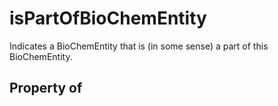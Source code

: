 # isPartOfBioChemEntity

Indicates a BioChemEntity that is (in some sense) a part of this BioChemEntity.

## Property of



